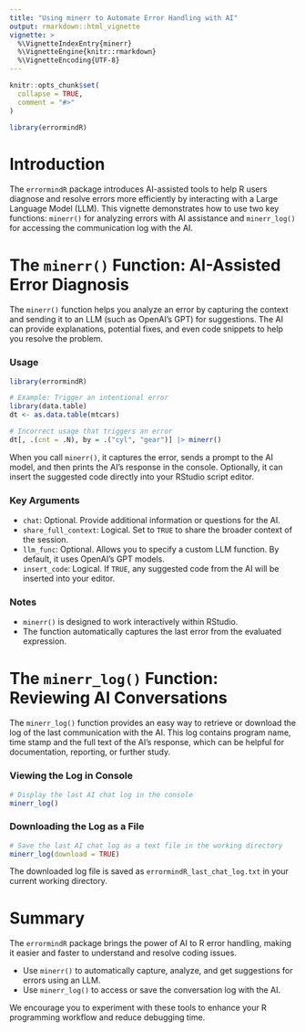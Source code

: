 ```yaml
---
title: "Using minerr to Automate Error Handling with AI"
output: rmarkdown::html_vignette
vignette: >
  %\VignetteIndexEntry{minerr}
  %\VignetteEngine{knitr::rmarkdown}
  %\VignetteEncoding{UTF-8}
---
```


```r
knitr::opts_chunk$set(
  collapse = TRUE,
  comment = "#>"
)
```

```r
library(errormindR)
```

# Introduction

The `errormindR` package introduces AI-assisted tools to help R users diagnose and resolve errors more efficiently by interacting with a Large Language Model (LLM). This vignette demonstrates how to use two key functions: `minerr()` for analyzing errors with AI assistance and `minerr_log()` for accessing the communication log with the AI.

# The `minerr()` Function: AI-Assisted Error Diagnosis

The `minerr()` function helps you analyze an error by capturing the context and sending it to an LLM (such as OpenAI's GPT) for suggestions. The AI can provide explanations, potential fixes, and even code snippets to help you resolve the problem.

### Usage

```r
library(errormindR)

# Example: Trigger an intentional error
library(data.table)
dt <- as.data.table(mtcars)

# Incorrect usage that triggers an error
dt[, .(cnt = .N), by = .("cyl", "gear")] |> minerr()
```

When you call `minerr()`, it captures the error, sends a prompt to the AI model, and then prints the AI's response in the console. Optionally, it can insert the suggested code directly into your RStudio script editor.

### Key Arguments

- `chat`: Optional. Provide additional information or questions for the AI.
- `share_full_context`: Logical. Set to `TRUE` to share the broader context of the session.
- `llm_func`: Optional. Allows you to specify a custom LLM function. By default, it uses OpenAI's GPT models.
- `insert_code`: Logical. If `TRUE`, any suggested code from the AI will be inserted into your editor.

### Notes

- `minerr()` is designed to work interactively within RStudio.
- The function automatically captures the last error from the evaluated expression.

# The `minerr_log()` Function: Reviewing AI Conversations

The `minerr_log()` function provides an easy way to retrieve or download the log of the last communication with the AI. This log contains program name, time stamp and the full text of the AI's response, which can be helpful for documentation, reporting, or further study.

### Viewing the Log in Console

```r
# Display the last AI chat log in the console
minerr_log()
```

### Downloading the Log as a File

```r
# Save the last AI chat log as a text file in the working directory
minerr_log(download = TRUE)
```

The downloaded log file is saved as `errormindR_last_chat_log.txt` in your current working directory.

# Summary

The `errormindR` package brings the power of AI to R error handling, making it easier and faster to understand and resolve coding issues.

- Use `minerr()` to automatically capture, analyze, and get suggestions for errors using an LLM.
- Use `minerr_log()` to access or save the conversation log with the AI.

We encourage you to experiment with these tools to enhance your R programming workflow and reduce debugging time.

